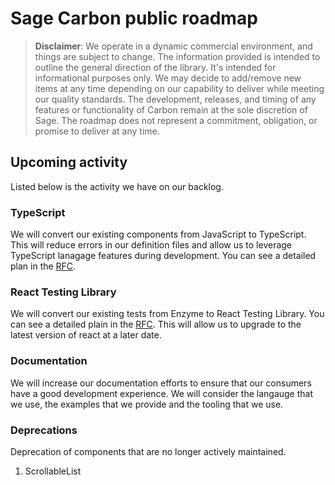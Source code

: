 <Meta title="Documentation/Development Roadmap" />

# Sage Carbon public roadmap

> **Disclaimer**: We operate in a dynamic commercial environment, and things are subject to change. The information provided is intended to outline the general direction of the library. It's intended for informational purposes only. We may decide to add/remove new items at any time depending on our capability to deliver while meeting our quality standards. The development, releases, and timing of any features or functionality of Carbon remain at the sole discretion of Sage. The roadmap does not represent a commitment, obligation, or promise to deliver at any time.

## Upcoming activity

Listed below is the activity we have on our backlog.

### TypeScript

We will convert our existing components from JavaScript to TypeScript.
This will reduce errors in our definition files and allow us to leverage TypeScript lanagage features during development.
You can see a detailed plan in the [RFC](https://github.com/Sage/carbon/tree/master/rfcs/text/typescript.md).

### React Testing Library

We will convert our existing tests from Enzyme to React Testing Library. You can see a detailed plain in the [RFC](https://github.com/Sage/carbon/tree/master/rfcs/text/enzyme-to-rtl.md).
This will allow us to upgrade to the latest version of react at a later date.

### Documentation

We will increase our documentation efforts to ensure that our consumers have a good development experience.
We will consider the langauge that we use, the examples that we provide and the tooling that we use.

### Deprecations

Deprecation of components that are no longer actively maintained.

1. ScrollableList
